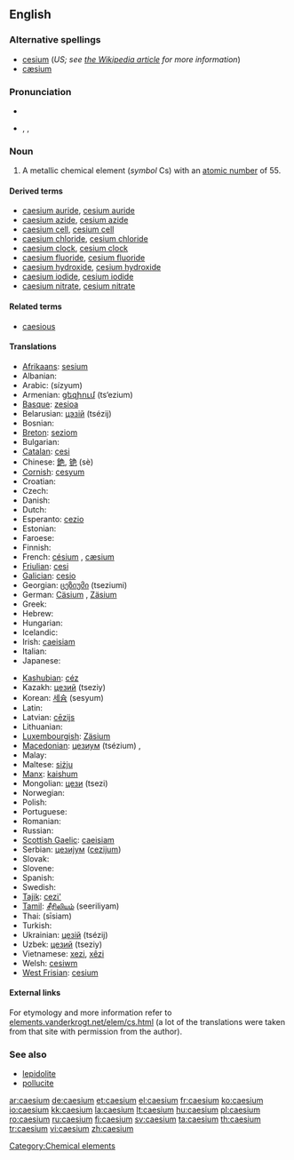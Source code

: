 ==English==
{{elements|Cs|xenon|Xe|barium|Ba}}

===Alternative spellings===
* [[cesium]] (''US; see [[w:Caesium|the Wikipedia article]] for more information'')
* [[cæsium]]

===Pronunciation===
* {{audio|En-us-caesium.ogg|audio (US)}}
* {{enPR|sē'zēəm}}, {{IPA|/ˈsiːziəm/}}, {{SAMPA|/"si:zi@m/}}

===Noun===
{{en-noun|-}}
{{wikipedia}}

# A metallic chemical element (''symbol'' Cs) with an [[atomic number]] of 55.

====Derived terms====
* [[caesium auride]], [[cesium auride]]
* [[caesium azide]], [[cesium azide]]
* [[caesium cell]], [[cesium cell]]
* [[caesium chloride]], [[cesium chloride]]
* [[caesium clock]], [[cesium clock]]
* [[caesium fluoride]], [[cesium fluoride]]
* [[caesium hydroxide]], [[cesium hydroxide]]
* [[caesium iodide]], [[cesium iodide]]
* [[caesium nitrate]], [[cesium nitrate]]

====Related terms====
* [[caesious]]

====Translations====
{{trans-top|a metallic chemical element}}
* [[Afrikaans]]: [[sesium]]
* Albanian: {{t+|sq|cezium|xs=Albanian}}
* Arabic: {{Arab|[[سيزيوم]]}} (sízyum) {{m}}
* Armenian: [[ցեզիում]] (ts‘ezium)
* [[Basque]]: [[zesioa]]
* Belarusian: [[цэзiй]] (tsézij) {{m}}
* Bosnian: {{t-|bs|cezij}}
* [[Breton]]: [[seziom]]
* Bulgarian: {{t-|bg|цезий|m|tr=tsézij|sc=Cyrl}}
* [[Catalan]]: [[cesi]]
* Chinese: [[銫]], [[铯]] (sè)
* [[Cornish]]: [[cesyum]]
* Croatian: {{t-|hr|cezij}}
* Czech: {{t+|cs|cesium}}
* Danish: {{t-|da|cæsium}}
* Dutch: {{t+|nl|cesium|n}}
* Esperanto: [[cezio]]
* Estonian: {{t-|et|tseesium}}
* Faroese: {{t-|fo|cæsium|xs=Faroese}}
* Finnish: {{t+|fi|cesium}}
* French: [[césium]] {{m}}, [[cæsium]] {{m}}<!--source: Petit Larousse, 1989-->
* [[Friulian]]: [[cesi]]
* [[Galician]]: [[cesio]]
* Georgian: [[ცეზიუმი]] (tseziumi)
* German: [[Cäsium]] {{n}}, [[Zäsium]] {{n}}
* Greek: {{t+|el|καίσιο|n|tr=kaísio|sc=Grek}}
* Hebrew: {{t+|he|צזיום|tr=tsezyum|sc=Hebr}}
* Hungarian: {{t+|hu|cézium}}
* Icelandic: {{t+|is|sesín}}
* Irish: [[caeisiam]]
* Italian: {{t+|it|cesio|m}}
* Japanese: {{t+|ja|セシウム|tr=seshiumu|sc=Jpan}}
{{trans-mid}}
* [[Kashubian]]: [[céz]]
* Kazakh: [[цезий]] (tseziy)
* Korean: [[세슘]] (sesyum)
* Latin: {{t+|la|caesium}}
* Latvian: [[cēzijs]]
* Lithuanian: {{t+|lt|cezis|xs=Lithuanian}}
* [[Luxembourgish]]: [[Zäsium]]
* [[Macedonian]]: [[цезиум]] (tsézium) {{m}},  {{t|mk|цезиум|m|tr=cézium|sc=Cyrl}}
* Malay: {{t-|ms|sesium|xs=Malay}}
* Maltese: [[siżju]]
* [[Manx]]: [[kaishum]]
* Mongolian: [[цези]] (tsezi)
* Norwegian: {{t-|no|cesium}}
* Polish: {{t+|pl|cez|m}}
* Portuguese: {{t+|pt|césio}}
* Romanian: {{t+|ro|cesiu|n}}
* Russian: {{t+|ru|цезий|m|tr=tsézij|sc=Cyrl}}
* [[Scottish Gaelic]]: [[caeisiam]]
* Serbian: [[цезиjум]] ([[cezijum]]) {{m}}
* Slovak: {{t-|sk|cézium}}
* Slovene: {{t+|sl|cezij}}
* Spanish: {{t+|es|cesio|m}}
* Swedish: {{t+|sv|cesium|n}}
* [[Tajik]]: [[cezi']]
* [[Tamil]]: [[சீரிலியம்]] (seeriliyam)
* Thai: {{Thai|[[ซีเซียม]]}} (sīsiam)
* Turkish: {{t+|tr|sezyum}}
* Ukrainian: [[цезiй]] (tsézij) {{m}}
* Uzbek: [[цезий]] (tseziy)
* Vietnamese: [[xezi]], [[xêzi]]
* Welsh: [[cesiwm]]
* [[West Frisian]]: [[cesium]]
{{trans-bottom}}

====External links====
For etymology and more information refer to [http://elements.vanderkrogt.net/elem/cs.html elements.vanderkrogt.net/elem/cs.html] (a lot of the translations were taken from that site with permission from the author).

===See also===
* [[lepidolite]]
* [[pollucite]]

[[Category:Chemical elements]]

[[ar:caesium]]
[[de:caesium]]
[[et:caesium]]
[[el:caesium]]
[[fr:caesium]]
[[ko:caesium]]
[[io:caesium]]
[[kk:caesium]]
[[la:caesium]]
[[lt:caesium]]
[[hu:caesium]]
[[pl:caesium]]
[[ro:caesium]]
[[ru:caesium]]
[[fi:caesium]]
[[sv:caesium]]
[[ta:caesium]]
[[th:caesium]]
[[tr:caesium]]
[[vi:caesium]]
[[zh:caesium]]
